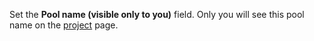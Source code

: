 Set the **Pool name (visible only to you)** field. Only you will see this pool name on the [project](/docs-new/glossary#project) page.